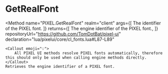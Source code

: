 

# GetRealFont
<Method
	name="PIXEL.GetRealFont"
	realm="client"
	args={[
		<Argument type="string" name="font">The identifier of the PIXEL font.</Argument>
	]}
	returns={[
		<ReturnValue type="string">The engine identifier of the PIXEL font.</ReturnValue>,
	]}
	repositoryUrl="https://github.com/TomDotBat/pixel-ui"
	declaration="lua/pixelui/core/cl_fonts.lua#L87-L89"
>
	<Callout emoji="💡">
		All PIXEL UI methods resolve PIXEL fonts automatically, therefore this should only be used when calling engine methods directly.
	</Callout>
	Retrieves the engine identifier of a PIXEL font.
</Method>